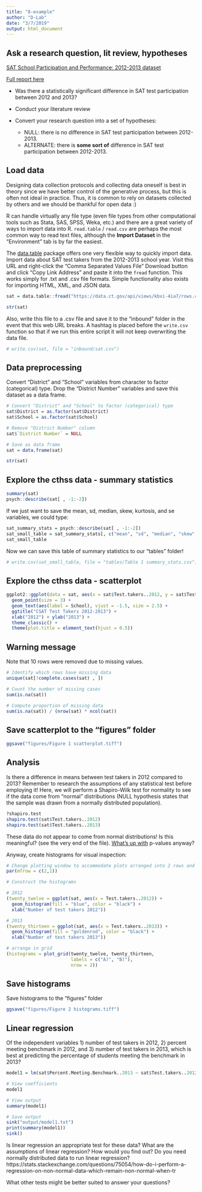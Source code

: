 ```yaml
---
title: "8-example"
author: "D-Lab"
date: "3/7/2019"
output: html_document
---
```


## Ask a research question, lit review, hypotheses

[SAT School Participation and Performance: 2012-2013 dataset](https://catalog.data.gov/dataset/sat-school-participation-and-performance-2012-2013)  

[Full report here](https://files.eric.ed.gov/fulltext/ED521173.pdf)

- Was there a statistically significant difference in SAT test participation between 2012 and 2013?  

- Conduct your literature review  

- Convert your research question into a set of hypotheses:  
  - NULL: there is no difference in SAT test participation between 2012-2013.  
  - ALTERNATE: there is **some sort of** difference in SAT test participation between 2012-2013.  

## Load data

Designing data collection protocols and collecting data oneself is best in theory since we have better control of the generative process, but this is often not ideal in practice. Thus, it is common to rely on datasets collected by others and we should be thankful for open data :) 

R can handle virtually any file type (even file types from other computational tools such as Stata, SAS, SPSS, Weka, etc.) and there are a great variety of ways to import data into R. `read.table` / `read.csv` are perhaps the most common way to read text files, although the **Import Dataset** in the "Environment" tab is by far the easiest. 

The [data.table](https://cran.r-project.org/web/packages/data.table/vignettes/datatable-intro.html) package offers one very flexible way to quickly import data. Import data about SAT test takers from the 2012-2013 school year. Visit this URL and right-click the "Comma Separated Values File" Download button and click "Copy Link Address" and paste it into the `fread` function. This works simply for .txt and .csv file formats. Simple functionality also exists for importing HTML, XML, and JSON data. 

```r
sat = data.table::fread("https://data.ct.gov/api/views/kbxi-4ia7/rows.csv?accessType=DOWNLOAD")

str(sat)
```

Also, write this file to a .csv file and save it to the "inbound" folder in the event that this web URL breaks. A hashtag is placed before the `write.csv` function so that if we run this entire script it will not keep overwriting the data file. 

```r
# write.csv(sat, file = "inbound/sat.csv")
```

## Data preprocessing

Convert "District" and "School" variables from character to factor (categorical) type. Drop the "District Number" variables and save this dataset as a data frame. 

```r
# Convert "District" and "School" to factor (categorical) type
sat$District = as.factor(sat$District)
sat$School = as.factor(sat$School)

# Remove "District Number" column
sat$`District Number` = NULL

# Save as data frame
sat = data.frame(sat)

str(sat)
```

## Explore the cthss data - summary statistics

```r
summary(sat)
psych::describe(sat[ , -1:-2])
```

If we just want to save the mean, sd, median, skew, kurtosis, and se variables, we could type: 

```r
sat_summary_stats = psych::describe(sat[ , -1:-2])
sat_small_table = sat_summary_stats[, c("mean", "sd", "median", "skew", "kurtosis")]
sat_small_table
```

Now we can save this table of summary statistics to our "tables" folder! 

```r
# write.csv(sat_small_table, file = "tables/Table 1 summary_stats.csv")
```

## Explore the cthss data - scatterplot

```r
ggplot2::ggplot(data = sat, aes(x = sat$Test.takers..2012, y = sat$Test.takers..2013)) + 
  geom_point(size = 3) + 
  geom_text(aes(label = School), vjust = -1.5, size = 2.5) + 
  ggtitle("CSAT Test Takers 2012-2013") + 
  xlab("2012") + ylab("2013") + 
  theme_classic() + 
  theme(plot.title = element_text(hjust = 0.5))
```

## Warning message
Note that 10 rows were removed due to missing values.

```r
# Identify which rows have missing data
unique(sat[!complete.cases(sat) , ])

# Count the number of missing cases
sum(is.na(sat))

# Compute proportion of missing data
sum(is.na(sat)) / (nrow(sat) * ncol(sat))
```

## Save scatterplot to the "figures" folder

```r
ggsave("figures/Figure 1 scatterplot.tiff")
```

## Analysis

Is there a difference in means between test takers in 2012 compared to 2013? Remember to research the assumptions of any statistical test before employing it! Here, we will perform a Shapiro-Wilk test for normality to see if the data come from "normal" distributions (NULL hypothesis states that the sample was drawn from a normally distributed population). 

```r
?shapiro.test
shapiro.test(sat$Test.takers..2012)
shapiro.test(sat$Test.takers..2013)
```

These data do not appear to come from normal distributions! Is this meaningful? (see the very end of the file). [What's up with](https://statmodeling.stat.columbia.edu/2016/03/07/29212/) p-values anyway?

Anyway, create histograms for visual inspection: 

```r
# Change plotting window to accommodate plots arranged into 2 rows and 1 column
par(mfrow = c(2,1))

# Construct the histograms

# 2012
(twenty_twelve = ggplot(sat, aes(x = Test.takers..2012)) + 
  geom_histogram(fill = "blue", color = "black") + 
  xlab("Number of test takers 2012"))

# 2013
(twenty_thirteen = ggplot(sat, aes(x = Test.takers..2013)) + 
  geom_histogram(fill = "goldenrod", color = "black") + 
  xlab("Number of test takers 2013"))

# arrange in grid
(histograms = plot_grid(twenty_twelve, twenty_thirteen,
                        labels = c("A)", "B)"),
                        nrow = 2))
```

## Save histograms

Save histograms to the "figures" folder

```r
ggsave("figures/Figure 2 histograms.tiff")
```

## Linear regression

Of the independent variables 1) number of test takers in 2012, 2) percent meeting benchmark in 2012, and 3) number of test takers in 2013, which is best at predicting the percentage of students meeting the benchmark in 2013?

```r
model1 = lm(sat$Percent.Meeting.Benchmark..2013 ~ sat$Test.takers..2012 + sat$Percent.Meeting.Benchmark..2012 + sat$Test.takers..2013)

# View coefficients
model1

# View output
summary(model1)

# Save output
sink("output/model1.txt")
print(summary(model1))
sink() 
```

Is linear regression an appropriate test for these data? What are the assumptions of linear regression? How would you find out? Do you need normally distributed data to run linear regression? https://stats.stackexchange.com/questions/75054/how-do-i-perform-a-regression-on-non-normal-data-which-remain-non-normal-when-tr

What other tests might be better suited to answer your questions? 

